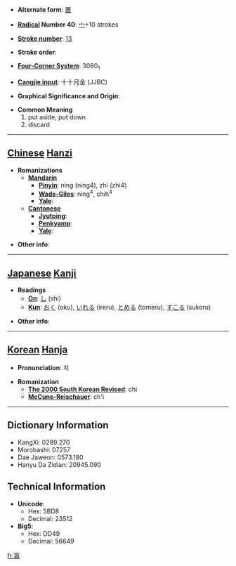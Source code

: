 * '''Alternate form''': [[置]]

* '''[[Wiktionary:Chinese radical index| Radical]] Number 40''': [[Wiktionary:Chinese radical index 宀|宀]]+10 strokes

* '''[[Wiktionary:Chinese total strokes index|Stroke number]]''': [[Wiktionary:Chinese total strokes index 13|13]]

* '''Stroke order''': 

* '''[[Wiktionary:Chinese four corner index|Four-Corner System]]''': 3080<sub>1</sub>

* '''[[Wiktionary:Chinese Cangjie index|Cangjie input]]''': 十十月金 (JJBC)

* '''Graphical Significance and Origin''': 

* '''Common Meaning'''
*#put aside, put down
*# discard


----

== [[Chinese]] [[Hanzi]] ==

* '''Romanizations'''
** '''[[Mandarin]]'''
*** '''[[Pinyin]]''': nìng (ning4), zhì (zhi4)
*** '''[[Wade-Giles]]''': ning<sup>4</sup>, chih<sup>4</sup>
*** '''[[Yale]]''': 
** '''[[Cantonese]]'''
*** '''[[Jyutping]]''':
*** '''[[Penkyamp]]''': 
*** '''[[Yale]]''': 

* '''Other info''': 

----

== [[Japanese]] [[Kanji]] ==

* '''Readings'''
** '''[[On]]''': [[し]] (shi)
** '''[[Kun]]''': [[おく]] (oku), [[いれる]] (ireru), [[とめる]] (tomeru), [[すこる]] (sukoru)

* '''Other info''':  

----

== [[Korean]] [[Hanja]] ==

* '''Pronunciation''': 치

* '''Romanization'''
** '''[[The 2000 South Korean Revised Romanization|The 2000 South Korean Revised]]''': chi
** '''[[McCune-Reischauer]]''': ch'i

----

== Dictionary Information ==

* KangXi: 0289.270
* Morobashi: 07257
* Dae Jaweon: 0573.180
* Hanyu Da Zidian: 20945.090

== Technical Information ==

* '''Unicode''':
** Hex: 5BD8
** Decimal: 23512
* '''Big5''':
** Hex: DD49
** Decimal: 56649

[[fr:寘]]